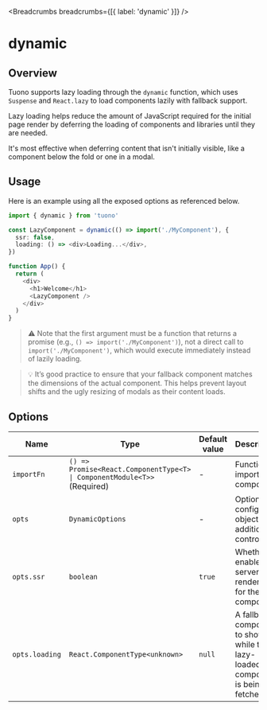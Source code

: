 
<MetaTags
  title="Tuono - dynamic"
  canonical="https://tuono.dev/documentation/functions/dynamic"
  description="Lazy load components using the 'dynamic' function"
/>


<Breadcrumbs breadcrumbs={[{ label: 'dynamic' }]} />

# dynamic

## Overview

Tuono supports lazy loading through the `dynamic` function, which uses `Suspense` and `React.lazy` to load components lazily with fallback support.

Lazy loading helps reduce the amount of JavaScript required for the initial page render by deferring the loading of components and libraries until they are needed.

It's most effective when deferring content that isn't initially visible, like a component below the fold or one in a modal.

## Usage

Here is an example using all the exposed options as referenced below.

```typescript jsx
import { dynamic } from 'tuono'

const LazyComponent = dynamic(() => import('./MyComponent'), {
  ssr: false,
  loading: () => <div>Loading...</div>,
})

function App() {
  return (
    <div>
      <h1>Welcome</h1>
      <LazyComponent />
    </div>
  )
}
```

> ⚠️ Note that the first argument must be a function that returns a promise (e.g., `() => import('./MyComponent')`), not a direct call to `import('./MyComponent')`, which would execute immediately instead of lazily loading.

> 💡 It’s good practice to ensure that your fallback component matches the dimensions of the actual component. This helps prevent layout shifts and the ugly resizing of modals as their content loads.

## Options

| Name           | Type                                                                     | Default value | Description                                                                    |
| -------------- | ------------------------------------------------------------------------ | ------------- | ------------------------------------------------------------------------------ |
| `importFn`     | `() => Promise<React.ComponentType<T> \| ComponentModule<T>>` (Required) | -             | Function to import your component.                                             |
| `opts`         | `DynamicOptions`                                                         | -             | Optional config object for additional control.                                 |
| `opts.ssr`     | `boolean`                                                                | `true`        | Whether to enable server-side rendering for the component.                     |
| `opts.loading` | `React.ComponentType<unknown>`                                           | `null`        | A fallback component to show while the lazy-loaded component is being fetched. |
